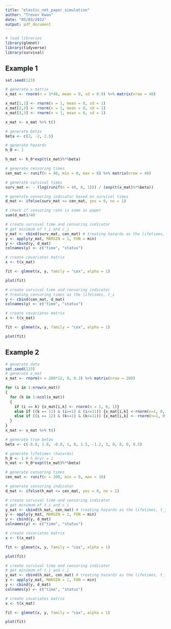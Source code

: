 ```yaml
---
title: "elastic_net_paper_simulation"
author: "Trevor Kwan"
date: "05/03/2022"
output: pdf_document
---
```


```r
# load libraries
library(glmnet)
library(tidyverse)
library(survival)
```

## Example 1

```r
set.seed(123)

# generate x matrix
x_mat <- rnorm(n = 3*40, mean = 0, sd = 0.9) %>% matrix(nrow = 40)

x_mat[1,1] <- rnorm(n = 1, mean = 0, sd = 1)
x_mat[2,2] <- rnorm(n = 1, mean = 0, sd = 1)
x_mat[3,3] <- rnorm(n = 1, mean = 0, sd = 1)

x_mat <- x_mat %>% t()

# generate betas
beta <- c(2, -2, 2.5)

# generate hazards
h_0 <- 1

h_mat <- h_0*exp(t(x_mat)%*%beta)

# generate censoring times
cen_mat <- runif(n = 40, min = 0, max = 8) %>% matrix(nrow = 40)

# generate survival times
surv_mat <- - (log(runif(n = 40, 0, 1))) / (exp(t(x_mat)%*%beta))

# generate censoring indicator based on survival times
d_mat <- ifelse(surv_mat <= cen_mat, yes = 0, no = 1)

# check if censoring rate is same as paper
sum(d_mat)/40
```


```r
# create survival time and censoring indicator
# get minimum of t_i and c_i
y_mat <- cbind(surv_mat, cen_mat) # treating hazards as the lifetimes, t_i
y <- apply(y_mat, MARGIN = 1, FUN = min)
y <- cbind(y, d_mat)
colnames(y) <- c("time", "status")

# create covariates matrix
x <- t(x_mat)

fit <- glmnet(x, y, family = "cox", alpha = 1)

plot(fit)
```

```r
# create survival time and censoring indicator
# treating censoring times as the lifetimes, t_i
y <- cbind(cen_mat, d_mat)
colnames(y) <- c("time", "status")

# create covariates matrix
x <- t(x_mat)

fit <- glmnet(x, y, family = "cox", alpha = 1)

plot(fit)
```

## Example 2

```r
# generate data
set.seed(123)
# generate x_mat
x_mat <- rnorm(n = 200*12, 0, 0.3) %>% matrix(nrow = 200)

for (i in 1:nrow(x_mat))
{
  for (k in 1:ncol(x_mat))
  {
    if (i == k) {x_mat[i,k] <- rnorm(n = 1, 0, 1)}
    else if ((k == 12) & (i>=1) & (i<=11)) {x_mat[i,k] <-rnorm(n=1, 0, abs((-0.18)^(i+1)))}
    else if ((i == 12) & (k>=1) & (k<=11)) {x_mat[i,k] <- rnorm(n=1, 0, abs((-0.18)^(k+1)))}
  }
}
x_mat <- x_mat %>% t()

# generate true betas
beta <- c(-0.8, 1.6, -0.8, 1, 0, 1.5, -1.2, 3, 0, 0, 0, 0.5)

# generate lifetimes (hazards)
h_0 <- 1 # h_0(y) = 1
h_mat <- h_0*exp(t(x_mat)%*%beta)

# generate censoring times
cen_mat <- runif(n = 200, min = 0, max = 10)

# generate censoring indicator
d_mat <- ifelse(h_mat <= cen_mat, yes = 0, no = 1)
```

```r
# create survival time and censoring indicator
# get minimum of t_i and c_i
y_mat <- cbind(h_mat, cen_mat) # treating hazards as the lifetimes, t_i
y <- apply(y_mat, MARGIN = 1, FUN = min)
y <- cbind(y, d_mat)
colnames(y) <- c("time", "status")

# create covariates matrix
x <- t(x_mat)

fit <- glmnet(x, y, family = "cox", alpha = 1)

plot(fit)
```

```r
# create survival time and censoring indicator
# get minimum of t_i and c_i
y_mat <- cbind(h_mat, cen_mat) # treating hazards as the lifetimes, t_i
y <- apply(y_mat, MARGIN = 1, FUN = min)
y <- cbind(y, d_mat)
colnames(y) <- c("time", "status")

# create covariates matrix
x <- t(x_mat)

fit <- glmnet(x, y, family = "cox", alpha = 1)

plot(fit)
```





